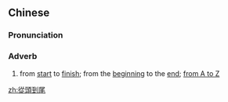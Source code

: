 {{also|从头到尾}}
==Chinese==
{{zh-forms|s=从头到尾}}

===Pronunciation===
{{zh-pron
|m=cóngtóudàowěi
|c=cung4 tau4 dou3 mei5
|cat=adv
}}

===Adverb===
{{zh-adv}}

# from [[start]] to [[finish]]; from the [[beginning]] to the [[end]]; [[from A to Z]]

[[zh:從頭到尾]]